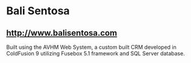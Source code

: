 = Bali Sentosa =

== http://www.balisentosa.com ==

Built using the AVHM Web System, a custom built CRM developed in ColdFusion 9 utilizing Fusebox 5.1 framework and SQL Server database.